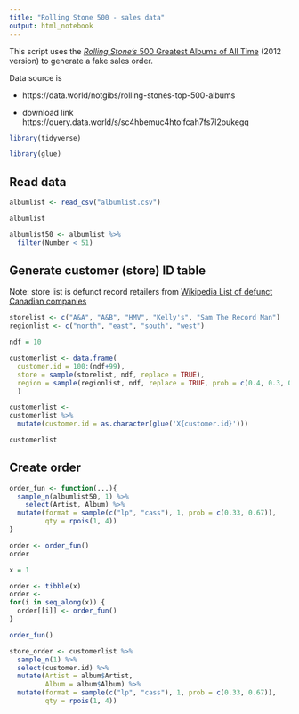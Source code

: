 ```yaml
---
title: "Rolling Stone 500 - sales data"
output: html_notebook
---
```


This script uses the [_Rolling Stone's_ 500 Greatest Albums of All Time](https://en.wikipedia.org/wiki/Rolling_Stone%27s_500_Greatest_Albums_of_All_Time) (2012 version) to generate a fake sales order.

Data source is 

* https://data.world/notgibs/rolling-stones-top-500-albums

* download link https://query.data.world/s/sc4hbemuc4htolfcah7fs7l2oukegq


```r

library(tidyverse)

library(glue)

```


## Read data

```r

albumlist <- read_csv("albumlist.csv")

albumlist

albumlist50 <- albumlist %>%
  filter(Number < 51)

```

## Generate customer (store) ID table

Note: store list is defunct record retailers from [Wikipedia List of defunct Canadian companies](https://en.wikipedia.org/wiki/List_of_defunct_Canadian_companies#Consumer_retail,_including_grocery)


```r

storelist <- c("A&A", "A&B", "HMV", "Kelly's", "Sam The Record Man")
regionlist <- c("north", "east", "south", "west")

ndf = 10

customerlist <- data.frame(
  customer.id = 100:(ndf+99),
  store = sample(storelist, ndf, replace = TRUE),
  region = sample(regionlist, ndf, replace = TRUE, prob = c(0.4, 0.3, 0.2, 0.1))
  )

customerlist <-
customerlist %>%
  mutate(customer.id = as.character(glue('X{customer.id}')))

customerlist

```

## Create order

```r

order_fun <- function(...){
  sample_n(albumlist50, 1) %>%
    select(Artist, Album) %>%
  mutate(format = sample(c("lp", "cass"), 1, prob = c(0.33, 0.67)),
         qty = rpois(1, 4))
}

order <- order_fun()
order

x = 1

order <- tibble(x)
order <- 
for(i in seq_along(x)) {
  order[[i]] <- order_fun()
}

order_fun()

```



```r


store_order <- customerlist %>%
  sample_n(1) %>%
  select(customer.id) %>%
  mutate(Artist = album$Artist,
         Album = album$Album) %>%
  mutate(format = sample(c("lp", "cass"), 1, prob = c(0.33, 0.67)),
         qty = rpois(1, 4))

```


